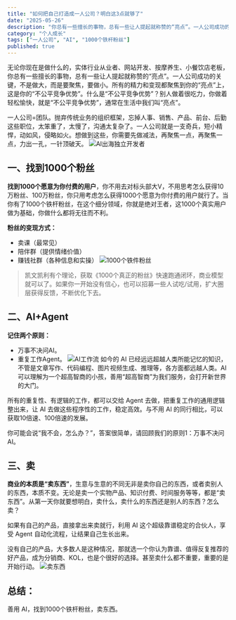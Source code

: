 ```yaml
---
title: "如何把自己打造成一人公司？明白这3点就够了"
date: "2025-05-26"
description: "你总有一些擅长的事物，总有一些让人提起就称赞的“亮点”。一人公司成功的关键，不是做大，而是要聚焦，要做小。"
category: "个人成长"
tags: ["一人公司", "AI", "1000个铁杆粉丝"]
published: true
---
```


无论你现在是做什么的，实体行业从业者、网站开发、按摩养生、小餐饮店老板，你总有一些擅长的事物，总有一些让人提起就称赞的“亮点”。一人公司成功的关键，不是做大，而是要聚焦，要做小。所有的精力和变现都聚焦到你的“亮点”上，这是你的“不公平竞争优势”。什么是“不公平竞争优势”？别人做着很吃力，你做着轻松愉快，就是“不公平竞争优势”，通常在生活中我们叫“亮点”。

一人公司=团队。抛弃传统业务的组织框架，忘掉人事、销售、产品、前台、后勤这些职位，太笨重了，太慢了，沟通太复杂了。一人公司就是一支奇兵，短小精悍，动如风，侵略如火。想做到这些，你需要先做减法，再聚焦一点，再聚焦一点，力出一孔，一针顶破天。
![AI出海独立开发者](https://orlczltufypuqlygpmdg.supabase.co/storage/v1/object/public/paitoubing//paitoubing.png)
## 一、找到1000个粉丝

**找到1000个愿意为你付费的用户**，你不用去对标头部大V，不用思考怎么获得10万粉丝、100万粉丝，你只用考虑怎么获得1000个愿意为你付费的用户就行了。当你有了1000个铁杆粉丝，在这个细分领域，你就是绝对王者，这1000个真实用户做为基础，你做什么都将无往而不利。

**粉丝的变现方式：**

- 卖课（最常见）
- 陪伴群（提供情绪价值）
- 赚钱社群（各种信息和实操）
![1000个铁件粉丝](https://orlczltufypuqlygpmdg.supabase.co/storage/v1/object/public/paitoubing//1000.png)
> 凯文凯利有个理论，获取《1000个真正的粉丝》快速跑通闭环，商业模型就可以了。如果你一开始没有信心，也可以招募一些人试吃/试用，扩大圈层获得反馈，不断优化下去。

## 二、AI+Agent

**记住两个原则：**

- 万事不决问AI。
- 重复工作Agent。
![AI工作流](https://orlczltufypuqlygpmdg.supabase.co/storage/v1/object/public/paitoubing//AIAgent.png)
如今的 AI 已经远远超越人类所能记忆的知识，不管是文章写作、代码编程、图片视频生成、推理等，各方面都远越人类。AI 可以理解为一个超高智商的小孩，善用“超高智商”为我们服务，会打开新世界的大门。

所有的重复性、有逻辑的工作，都可以交给 Agent 去做，把重复工作的通用逻辑整出来，让 AI 去做这些程序性的工作，稳定高效。与不用 AI 的同行相比，可以获取10倍速、100倍速的发展。

你可能会说“我不会，怎么办？”，答案很简单，请回顾我们的原则1：万事不决问 AI。

## 三、卖

**商业的本质是“卖东西”**，生意与生意的不同无非是卖你自己的东西，或者卖别人的东西，本质不变。无论是卖一个实物产品、知识付费、时间服务等等，都是“卖东西”。从第一天你就要想明白，卖什么，卖什么的东西还是别人的东西？怎么卖？

如果有自己的产品，直接拿出来卖就行，利用 AI 这个超级靠谱稳定的合伙人，享受 Agent 自动化流程，让结果自己生长出来。

没有自己的产品，大多数人是这种情况，那就选一个你认为靠谱、值得反复推荐的好产品，成为分销商、KOL，也是个很好的选择。甚至卖什么都不重要，重要的是开始行动。
![卖东西](https://orlczltufypuqlygpmdg.supabase.co/storage/v1/object/public/paitoubing//mai.png)
## 总结：

善用 AI，找到1000个铁杆粉丝，卖东西。